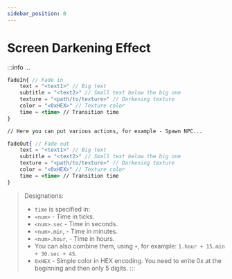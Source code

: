 ```yaml
---
sidebar_position: 0
---
```


# Screen Darkening Effect

:::info ...
```jsx
fadeIn{ // Fade in
    text = "<text1>" // Big text
    subtitle = "<text2>" // Small text below the big one
    texture = "<path/to/texture>" // Darkening texture
    color = "<0xHEX>" // Texture color
    time = <time> // Transition time
}

// Here you can put various actions, for example - Spawn NPC...

fadeOut{ // Fade out
    text = "<text1>" // Big text
    subtitle = "<text2>" // Small text below the big one
    texture = "<path/to/texture>" // Darkening texture
    color = "<0xHEX>" // Texture color
    time = <time> // Transition time
}
```
> Designations:
> - `time` is specified in:
>  - `<num>` - Time in ticks.
>  - `<num>.sec` - Time in seconds.
>  - `<num>.min`, - Time in minutes.
>  - `<num>.hour`, - Time in hours.
>  - You can also combine them, using `+`, for example: `1.hour + 15.min + 30.sec + 45`.
> - `0xHEX` - Simple color in HEX encoding. You need to write 0x at the beginning and then only 5 digits.
:::